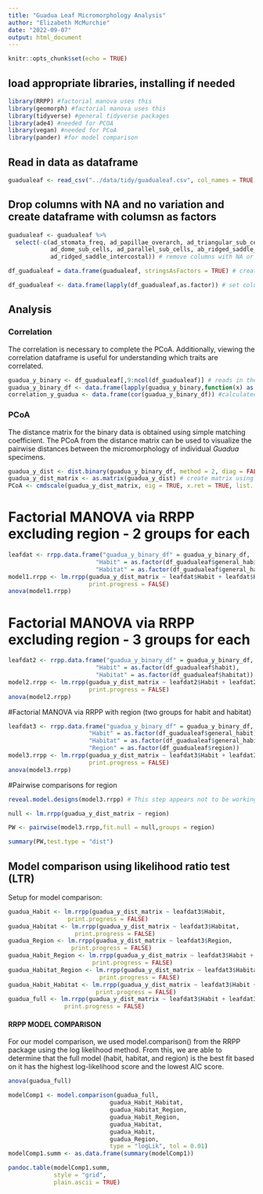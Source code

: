 ```yaml
---
title: "Guadua Leaf Micromorphology Analysis"
author: "Elizabeth McMurchie"
date: "2022-09-07"
output: html_document
---
```


```r
knitr::opts_chunk$set(echo = TRUE)
```

## load appropriate libraries, installing if needed
```r
library(RRPP) #factorial manova uses this 
library(geomorph) #factorial manova uses this
library(tidyverse) #general tidyverse packages
library(ade4) #needed for PCOA
library(vegan) #needed for PCoA
library(pander) #for model comparison
```

## Read in data as dataframe
```r
guadualeaf <- read_csv("../data/tidy/guadualeaf.csv", col_names = TRUE, na = "x")
```
## Drop columns with NA and no variation and create dataframe with columsn as factors
```r
guadualeaf <- guadualeaf %>%
  select(-c(ad_stomata_freq, ad_papillae_overarch, ad_triangular_sub_cells,
            ad_dome_sub_cells, ad_parallel_sub_cells, ab_ridged_saddle_intercostal,
            ad_ridged_saddle_intercostal)) # remove columns with NA or no variation

df_guadualeaf = data.frame(guadualeaf, stringsAsFactors = TRUE) # create dataframe

df_guadualeaf <- data.frame(lapply(df_guadualeaf,as.factor)) # set columns as factors

```

## Analysis

### Correlation
The correlation is necessary to complete the PCoA. Additionally, viewing the correlation dataframe is useful for understanding which traits are correlated.
```r
guadua_y_binary <- df_guadualeaf[,9:ncol(df_guadualeaf)] # reads in the binary data only 
guadua_y_binary_df <- data.frame(lapply(guadua_y_binary,function(x) as.numeric(levels(x))[x]))
correlation_y_guadua <- data.frame(cor(guadua_y_binary_df)) #calculated the correlation of the Y values
```

### PCoA 
The distance matrix for the binary data is obtained using simple matching coefficient. The PCoA from the distance matrix can be used to visualize the pairwise distances between the micromorphology of individual *Guadua* specimens.
```r
guadua_y_dist <- dist.binary(guadua_y_binary_df, method = 2, diag = FALSE, upper = FALSE) # convert to distances using simple matching coefficient
guadua_y_dist_matrix <- as.matrix(guadua_y_dist) # create matrix using simple matching distances
PCoA <- cmdscale(guadua_y_dist_matrix, eig = TRUE, x.ret = TRUE, list. = TRUE) #from vegan - run PcoA
```

# Factorial MANOVA via RRPP excluding region - 2 groups for each
```r
leafdat <- rrpp.data.frame("guadua_y_binary_df" = guadua_y_binary_df,
                         "Habit" = as.factor(df_guadualeaf$general_habit),
                         "Habitat" = as.factor(df_guadualeaf$general_habitat)) 
model1.rrpp <- lm.rrpp(guadua_y_dist_matrix ~ leafdat$Habit + leafdat$Habitat, 
                       print.progress = FALSE)
anova(model1.rrpp)
```

# Factorial MANOVA via RRPP excluding region - 3 groups for each 
```r
leafdat2 <- rrpp.data.frame("guadua_y_binary_df" = guadua_y_binary_df,
                         "Habit" = as.factor(df_guadualeaf$habit),
                         "Habitat" = as.factor(df_guadualeaf$habitat)) 
model2.rrpp <- lm.rrpp(guadua_y_dist_matrix ~ leafdat2$Habit + leafdat2$Habitat, 
                       print.progress = FALSE)
anova(model2.rrpp)

```

#Factorial MANOVA via RRPP with region (two groups for habit and habitat)
```r
leafdat3 <- rrpp.data.frame("guadua_y_binary_df" = guadua_y_binary_df,
                       "Habit" = as.factor(df_guadualeaf$general_habit),
                       "Habitat" = as.factor(df_guadualeaf$general_habitat),
                       "Region" = as.factor(df_guadualeaf$region)) 
model3.rrpp <- lm.rrpp(guadua_y_dist_matrix ~ leafdat3$Habit + leafdat3$Habitat + leafdat3$Region,  
                       print.progress = FALSE)
anova(model3.rrpp)

```

#Pairwise comparisons for region
```r
reveal.model.designs(model3.rrpp) # This step appears not to be working properly

null <- lm.rrpp(guadua_y_dist_matrix ~ region)

PW <- pairwise(model3.rrpp,fit.null = null,groups = region)

summary(PW,test.type = "dist") 

```


## Model comparison using likelihood ratio test (LTR)

Setup for model comparison:
```r
guadua_Habit <- lm.rrpp(guadua_y_dist_matrix ~ leafdat3$Habit, 
                 print.progress = FALSE)
guadua_Habitat <- lm.rrpp(guadua_y_dist_matrix ~ leafdat3$Habitat, 
                   print.progress = FALSE)
guadua_Region <- lm.rrpp(guadua_y_dist_matrix ~ leafdat3$Region, 
                  print.progress = FALSE)
guadua_Habit_Region <- lm.rrpp(guadua_y_dist_matrix ~ leafdat3$Habit + leafdat3$Region, 
                        print.progress = FALSE)
guadua_Habitat_Region <- lm.rrpp(guadua_y_dist_matrix ~ leafdat3$Habitat + leafdat3$Region,
                          print.progress = FALSE)
guadua_Habit_Habitat <- lm.rrpp(guadua_y_dist_matrix ~ leafdat3$Habit + leafdat3$Habitat,
                         print.progress = FALSE)
guadua_full <- lm.rrpp(guadua_y_dist_matrix ~ leafdat3$Habit + leafdat3$Habitat + leafdat3$Region, 
                print.progress = FALSE)
```
#### RRPP MODEL COMPARISON 
For our model comparison, we used model.comparison() from the RRPP package using the log likelihood method. From this, we are able to determine that the full model (habit, habitat, and region) is the best fit based on it has the highest log-likelihood score and the lowest AIC score. 
```r
anova(guadua_full)

modelComp1 <- model.comparison(guadua_full, 
                             guadua_Habit_Habitat,
                             guadua_Habitat_Region, 
                             guadua_Habit_Region, 
                             guadua_Habitat, 
                             guadua_Habit, 
                             guadua_Region,
                             type = "logLik", tol = 0.01)
modelComp1.summ <- as.data.frame(summary(modelComp1))

pandoc.table(modelComp1.summ,
             style = "grid", 
             plain.ascii = TRUE)
```



